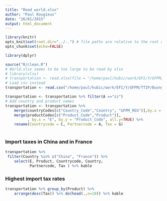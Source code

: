 ```yaml
---
title: "Read world.xlsx"
author: "Paul Rougieux"
date: "26/01/2015"
output: html_document
---
```



```r
library(knitr)
opts_knit$set(root.dir="../..") # file paths are relative to the root of the project directory
opts_chunk$set(echo=FALSE)

library(dplyr)
```

```r
source("R/clean.R")
# World.xlsx seems to be too large to be read by xlsx
# library(xlsx)
# transportation <- read.xlsx(file = "/home/paul/hubic/work/EFI/Y/GFPM/TTIP/Buongiorno Simulation/TFTAresultsWithWorld105&BaseScenario/World105.xls",sheetName = "Transportation", startRow = 15)
# Load csv instead
transportation <- read.csv("/home/paul/hubic/work/EFI/Y/GFPM/TTIP/Buongiorno Simulation/TFTAresultsWithWorld105&BaseScenario/World105_transportation.csv")

transportation <- transportation %>% filter(A =="zz")
# Add country and product names
transportation <- transportation %>%
    merge(countryCodes[c("Country_Code","Country", "GFPM_REG")],by.x = "C", by.y = "Country_Code", all.y=TRUE) %>%
    merge(productCodes[c("Product_Code","Product")],
          , by.x = "E", by.y = "Product_Code", all.y=TRUE) %>%
    rename(Countrycode = C, Partnercode = A, Tax = G)
    
```

### Import taxes in China and in France
```r
transportation %>%
 filter(Country %in% c("China", "France")) %>%
    select(E, Product, Countrycode, Country,
           Partnercode, Tax ) %>% kable
```

### Highest import tax rates 
```r
transportation %>% group_by(Product) %>%
    arrange(desc(Tax)) %>% do(head(.,n=10)) %>% kable
```

